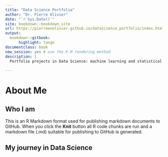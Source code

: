 ```yaml
--- 
title: "Data Science Portfolio"
author: "Dr. Pierre Olivier"
date: "`r Sys.Date()`"
site: bookdown::bookdown_site
url: https://pierreenolivier.github.io/datascience_portfolio/index.html
output: 
  bookdown::gitbook:
      highlight: tango
documentclass: book
new_session: yes # use the K-M rendering method
description: |
  Portfolio projects in Data Science: machine learning and statistical inference
    
---
```


# About Me

## Who I am

This is an R Markdown format used for publishing markdown documents to GitHub. When you click the **Knit** button all R code chunks are run and a markdown file (.md) suitable for publishing to GitHub is generated.

## My journey in Data Science
